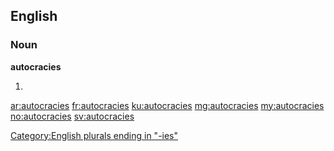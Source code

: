 ==English==

===Noun===
'''autocracies'''

# {{plural of|autocracy}}

[[Category:English plurals ending in "-ies"]]

[[ar:autocracies]]
[[fr:autocracies]]
[[ku:autocracies]]
[[mg:autocracies]]
[[my:autocracies]]
[[no:autocracies]]
[[sv:autocracies]]